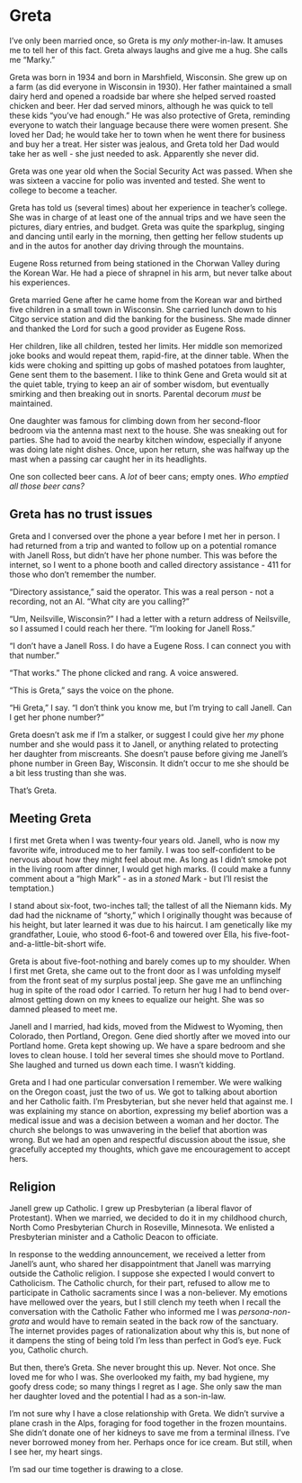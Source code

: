 # Greta {.unnumbered}

I've only been married once, so Greta is my *only* mother-in-law. It amuses me to tell her of this fact. Greta always laughs and give me a hug. She calls me "Marky."

Greta was born in 1934 and born in Marshfield, Wisconsin. She grew up on a farm (as did everyone in Wisconsin in 1930). Her father maintained a small dairy herd and opened a roadside bar where she helped served roasted chicken and beer. Her dad served minors, although he was quick to tell these kids "you've had enough." He was also protective of Greta, reminding everyone to watch their language because there were women present. She loved her Dad; he would take her to town when he went there for business and buy her a treat. Her sister was jealous, and Greta told her Dad would take her as well - she just needed to ask. Apparently she never did.

Greta was one year old when the Social Security Act was passed. When she was sixteen a vaccine for polio was invented and tested. She went to college to become a teacher.

Greta has told us (several times) about her experience in teacher's college. She was in charge of at least one of the annual trips and we have seen the pictures, diary entries, and budget. Greta was quite the sparkplug, singing and dancing until early in the morning, then getting her fellow students up and in the autos for another day driving through the mountains.

Eugene Ross returned from being stationed in the Chorwan Valley during the Korean War. He had a piece of shrapnel in his arm, but never talke about his experiences.

Greta married Gene after he came home from the Korean war and birthed five children in a small town in Wisconsin. She carried lunch down to his Citgo service station and did the banking for the business. She made dinner and thanked the Lord for such a good provider as Eugene Ross.

Her children, like all children, tested her limits. Her middle son memorized joke books and would repeat them, rapid-fire, at the dinner table. When the kids were choking and spitting up gobs of mashed potatoes from laughter, Gene sent them to the basement. I like to think Gene and Greta would sit at the quiet table, trying to keep an air of somber wisdom, but eventually smirking and then breaking out in snorts. Parental decorum *must* be maintained.

One daughter was famous for climbing down from her second-floor bedroom via the antenna mast next to the house. She was sneaking out for parties. She had to avoid the nearby kitchen window, especially if anyone was doing late night dishes. Once, upon her return, she was halfway up the mast when a passing car caught her in its headlights.

One son collected beer cans. A *lot* of beer cans; empty ones. *Who emptied all those beer cans?*

## Greta has no trust issues

Greta and I conversed over the phone a year before I met her in person. I had returned from a trip and wanted to follow up on a potential romance with Janell Ross, but didn't have her phone number. This was before the internet, so I went to a phone booth and called directory assistance - 411 for those who don't remember the number.

"Directory assistance," said the operator. This was a real person - not a recording, not an AI. "What city are you calling?"

"Um, Neilsville, Wisconsin?" I had a letter with a return address of Neilsville, so I assumed I could reach her there. "I'm looking for Janell Ross."

"I don't have a Janell Ross. I do have a Eugene Ross. I can connect you with that number."

"That works." The phone clicked and rang. A voice answered.

"This is Greta," says the voice on the phone.

"Hi Greta," I say. "I don't think you know me, but I'm trying to call Janell. Can I get her phone number?"

Greta doesn't ask me if I'm a stalker, or suggest I could give her *my* phone number and she would pass it to Janell, or anything related to protecting her daughter from miscreants. She doesn't pause before giving me Janell's phone number in Green Bay, Wisconsin. It didn't occur to me she should be a bit less trusting than she was.

That's Greta.

## Meeting Greta

I first met Greta when I was twenty-four years old. Janell, who is now my favorite wife, introduced me to her family. I was too self-confident to be nervous about how they might feel about me. As long as I didn't smoke pot in the living room after dinner, I would get high marks. (I could make a funny comment about a "high Mark" - as in a *stoned* Mark - but I'll resist the temptation.)

I stand about six-foot, two-inches tall; the tallest of all the Niemann kids. My dad had the nickname of "shorty," which I originally thought was because of his height, but later learned it was due to his haircut. I am genetically like my grandfather, Louie, who stood 6-foot-6 and towered over Ella, his five-foot-and-a-little-bit-short wife.

Greta is about five-foot-nothing and barely comes up to my shoulder. When I first met Greta, she came out to the front door as I was unfolding myself from the front seat of my surplus postal jeep. She gave me an unflinching hug in spite of the road odor I carried. To return her hug I had to bend over-almost getting down on my knees to equalize our height. She was so damned pleased to meet me.

Janell and I married, had kids, moved from the Midwest to Wyoming, then Colorado, then Portland, Oregon. Gene died shortly after we moved into our Portland home. Greta kept showing up. We have a spare bedroom and she loves to clean house. I told her several times she should move to Portland. She laughed and turned us down each time. I wasn't kidding.

Greta and I had one particular conversation I remember. We were walking on the Oregon coast, just the two of us. We got to talking about abortion and her Catholic faith. I'm Presbyterian, but she never held that against me. I was explaining my stance on abortion, expressing my belief abortion was a medical issue and was a decision between a woman and her doctor. The church she belongs to was unwavering in the belief that abortion was wrong. But we had an open and respectful discussion about the issue, she gracefully accepted my thoughts, which gave me encouragement to accept hers.

## Religion

Janell grew up Catholic. I grew up Presbyterian (a liberal flavor of Protestant). When we married, we decided to do it in my childhood church, North Como Presbyterian Church in Roseville, Minnesota. We enlisted a Presbyterian minister and a Catholic Deacon to officiate.

In response to the wedding announcement, we received a letter from Janell's aunt, who shared her disappointment that Janell was marrying outside the Catholic religion. I suppose she expected I would convert to Catholicism. The Catholic church, for their part, refused to allow me to participate in Catholic sacraments since I was a non-believer. My emotions have mellowed over the years, but I still clench my teeth when I recall the conversation with the Catholic Father who informed me I was *persona-non-grata* and would have to remain seated in the back row of the sanctuary. The internet provides pages of rationalization about why this is, but none of it dampens the sting of being told I'm less than perfect in God's eye. Fuck you, Catholic church.

But then, there's Greta. She never brought this up. Never. Not once. She loved me for who I was. She overlooked my faith, my bad hygiene, my goofy dress code; so many things I regret as I age. She only saw the man her daughter loved and the potential I had as a son-in-law.

I'm not sure why I have a close relationship with Greta. We didn't survive a plane crash in the Alps, foraging for food together in the frozen mountains. She didn't donate one of her kidneys to save me from a terminal illness. I've never borrowed money from her. Perhaps once for ice cream. But still, when I see her, my heart sings.

I'm sad our time together is drawing to a close.
